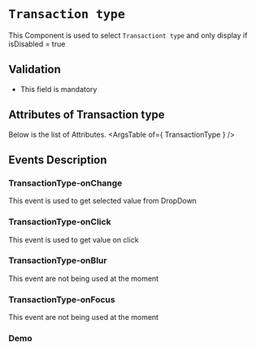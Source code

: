 <!-- Custom-MDX-Documentation.mdx -->

# `Transaction type`

 
This Component is used to select `Transactiont type` and only display if isDisabled = true

## Validation 
- This field is mandatory

## Attributes of Transaction type
Below is the list of Attributes.
<ArgsTable of={ TransactionType } /> 

## Events Description

### TransactionType-onChange

This event is used to get selected value from DropDown

### TransactionType-onClick

This event is used to get value on click

### TransactionType-onBlur

This event are not being used at the moment

### TransactionType-onFocus

This event are not being used at the moment

### Demo

<Canvas>
<Story id="transactiontype--primary" />
</Canvas>

 